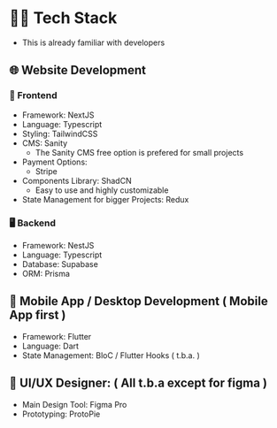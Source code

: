 # 🧑‍💻 Tech Stack
- This is already familiar with developers 

## 🌐 Website Development
### 🎨 Frontend
- Framework: NextJS
- Language: Typescript
- Styling: TailwindCSS
- CMS: Sanity
    - The Sanity CMS free option is prefered for small projects
- Payment Options: 
    - Stripe
- Components Library: ShadCN
    - Easy to use and highly customizable 
- State Management for bigger Projects: Redux

### 🖥️ Backend
- Framework: NestJS
- Language: Typescript
- Database: Supabase
- ORM: Prisma

## 📱 Mobile App / Desktop Development ( Mobile App first ) 
- Framework: Flutter
- Language: Dart
- State Management: BloC / Flutter Hooks ( t.b.a. )

## 🎨 UI/UX Designer: ( All t.b.a except for figma )
- Main Design Tool: Figma Pro
- Prototyping: ProtoPie


